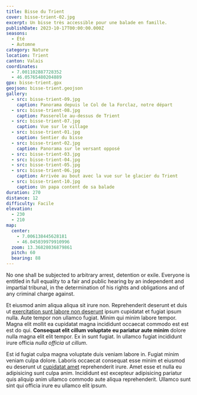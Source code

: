 ```yaml
---
title: Bisse du Trient
cover: bisse-trient-02.jpg 
excerpt: Un bisse très accessible pour une balade en famille.
publishDate: 2023-10-17T00:00:00.000Z
seasons:
  - Été
  - Automne
category: Nature
location: Trient
canton: Valais
coordinates:
  - 7.001102887728352
  - 46.05765480204889
gpx: bisse-trient.gpx
geojson: bisse-trient.geojson
gallery:
  - src: bisse-trient-09.jpg
    caption: Panorama depuis le Col de la Forclaz, notre départ
  - src: bisse-trient-08.jpg 
    caption: Passerelle au-dessus de Trient
  - src: bisse-trient-07.jpg 
    caption: Vue sur le village
  - src: bisse-trient-01.jpg 
    caption: Sentier du bisse
  - src: bisse-trient-02.jpg 
    caption: Panorama sur le versant opposé 
  - src: bisse-trient-03.jpg 
  - src: bisse-trient-04.jpg 
  - src: bisse-trient-05.jpg 
  - src: bisse-trient-06.jpg 
    caption: Arrivée au bout avec la vue sur le glacier du Trient
  - src: bisse-trient-10.jpg 
    caption: Un papa content de sa balade
duration: 270
distance: 12
difficulty: Facile
elevation:
  - 230
  - 210
map:
  center:
    - 7.006138445628181
    - 46.045039979910996
  zoom: 13.36828036879861
  pitch: 60
  bearing: 88
---
```



<p class="lead">No one shall be subjected to arbitrary arrest, detention or exile. Everyone is entitled in full equality to a fair and public hearing by an independent and impartial tribunal, in the determination of his rights and obligations and of any criminal charge against.</p>

Et eiusmod anim aliqua aliqua sit irure non. Reprehenderit deserunt et duis ut [exercitation sunt labore non deserunt](yago.io) ipsum cupidatat et fugiat ipsum nulla. Aute tempor non ullamco fugiat. Minim qui minim labore tempor. Magna elit mollit ea cupidatat magna incididunt occaecat commodo est est est do qui. **Consequat elit cillum voluptate eu pariatur aute minim** dolore nulla magna elit elit tempor. Ex in sunt fugiat. In ullamco fugiat incididunt irure officia _nulla officia ut cillum_.

<ArticlePicture src='chaney-1.jpg' caption='Aliquip minim culpa enim consequat et qui et.' />

Est id fugiat culpa magna voluptate duis veniam labore in. Fugiat minim veniam culpa dolore. Laboris occaecat consequat esse minim et eiusmod eu deserunt ut [cupidatat amet](https://www.youtube.com/premium) reprehenderit irure. Amet esse et nulla eu adipisicing sunt culpa anim. Incididunt est excepteur adipisicing pariatur quis aliquip anim ullamco commodo aute aliqua reprehenderit. Ullamco sunt sint qui officia irure eu ullamco elit ipsum.
